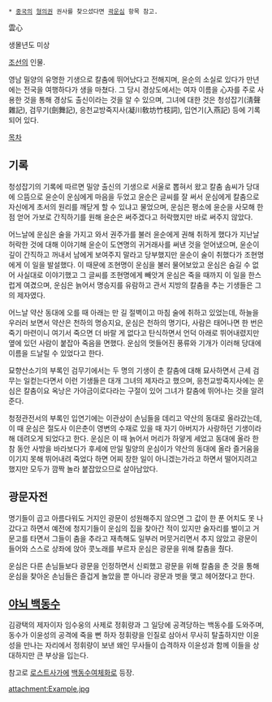  * [[중국]]의 [[형의권]] 권사를 찾으셨다면 [[곽운심]] 항목 참고.

雲心

생몰년도 미상

[[조선]]의 인물.

영남 밀양의 유명한 기생으로 칼춤에 뛰어났다고 전해지며, 윤순의 소실로 있다가 만년에는 전국을 여행하다가 생을 마쳤다. 그 당시 경상도에서는 여자 이름을 心자를 주로 사용한 것을 통해 경상도 출신이라는 것을 알 수 있으며, 그녀에 대한 것은 청성잡기(淸聲雜記), 검무기(劍舞記), 응천교방죽지사(凝川敎坊竹枝詞), 입연기(入燕記) 등에 기록되어 있다.

[[목차]]
== 기록 ==
청성잡기의 기록에 따르면 밀양 출신의 기생으로 서울로 뽑혀서 왔고 칼춤 솜씨가 당대에 으뜸으로 윤순이 운심에게 마음을 두었고 윤순은 글씨를 잘 써서 운심에게 칼춤으로 자신에게 초서의 원리를 깨닫게 할 수 있냐고 물었으며, 운심은 평소에 윤순을 사모해 한 점 얻어 가보로 간직하기를 원해 윤순은 써주겠다고 허락했지만 바로 써주지 않았다.

어느날에 운심은 술을 가지고 와서 권주가를 불러 윤순에게 권해 취하게 했다가 지난날 허락한 것에 대해 이야기해 윤순이 도연명의 귀거래사를 써낸 것을 얻어냈으며, 윤순이 깊이 간직하고 꺼내서 남에게 보여주지 말라고 당부했지만 윤순이 술이 취했다가 조현명에게 이 일을 발설했다. 이 때문에 조현명이 운심을 불러 물어보았고 운심은 숨길 수 없어 사실대로 이야기했고 그 글씨를 조현명에게 빼앗겨 운심은 죽을 때까지 이 일을 한스럽게 여겼으며, 운심은 늙어서 명승지를 유람하고 관서 지방의 칼춤을 추는 기생들은 그의 제자였다.

어느날 약산 동대에 오를 때 아래는 만 길 절벽이고 마침 술에 취하고 있었는데, 하늘을 우러러 보면서 약산은 천하의 명승지요, 운심은 천하의 명기다, 사람은 태어나면 한 번은 죽기 마련이니 여기서 죽으면 더 바랄 게 없다고 탄식하면서 언덕 아래로 뛰어내렸지만 옆에 있던 사람이 붙잡아 죽음을 면했다. 운심의 멋들어진 풍류와 기개가 이러해 당대에 이름을 드날릴 수 있었다고 한다.

묘향산소기의 부록인 검무기에서는 두 명의 기생이 춘 칼춤에 대해 묘사하면서 근세 검무는 일컫는다면서 이런 기생들은 대개 그녀의 제자라고 했으며, 응천교방죽지사에는 운심은 칼춤이요 옥낭은 가야금이로다라는 구절이 있어 그녀가 칼춤에 뛰어나는 것을 알려준다.

청정관전서의 부록인 입연기에는 이관상이 손님들을 데리고 약산의 동대로 올라갔는데, 이 때 운심은 절도사 이은춘이 영변의 수재로 있을 때 자기 아버지가 사랑하던 기생이라 해 데려오게 되었다고 한다. 운심은 이 때 늙어서 머리가 하얗게 세었고 동대에 올라 한참 동안 사방을 바라보다가 후세에 만일 밀양의 운심이가 약산의 동대에 올라 즐거움을 이기지 못해 뛰어내려 죽었다 하면 어찌 장한 일이 아니겠는가라고 하면서 떨어지려고 했지만 모두가 깜짝 놀라 붙잡았으므로 살아남았다.

== 광문자전 ==
명기들이 곱고 아름다워도 거지인 광문이 성원해주지 않으면 그 값이 한 푼 어치도 못 나갔다고 하면서 예전에 청지기들이 운심의 집을 찾아간 적이 있지만 술자리를 벌이고 거문고를 타면서 그들이 춤을 추라고 재촉해도 일부러 머뭇거리면서 추지 않았고 광문이 들어와 스스로 상좌에 앉아 콧노래를 부르자 운심은 광문을 위해 칼춤을 췄다.

운심은 다른 손님들보다 광문을 인정하면서 신뢰했고 광문을 위해 칼춤을 춘 것을 통해 운심을 찾아온 손님들은 즐겁게 놀았을 뿐 아니라 광문과 벗을 맺고 헤어졌다고 한다.

== [[야뇌 백동수]] ==
김광택의 제자이자 임수웅의 사제로 정휘량과 그 일당에 공격당하는 백동수를 도와주며, 동수가 이윤성의 공격에 죽을 뻔 하자 정휘량을 인질로 삼아서 무사히 탈출하지만 이윤성을 만나는 자리에서 정휘량이 보낸 왜인 무사들이 습격하자 이윤성과 함께 이들을 상대하지만 큰 부상을 입는다.


참고로 [[로스트사가]]에 [[백동수]]여체화로 등장.

attachment:Example.jpg
